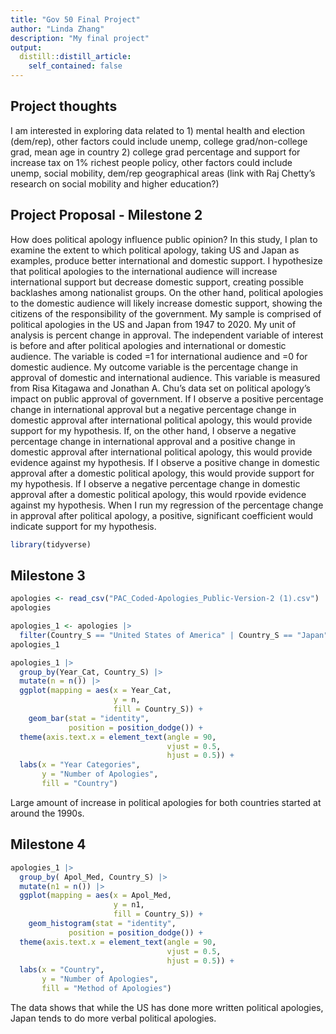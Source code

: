 ```yaml
---
title: "Gov 50 Final Project"
author: "Linda Zhang"
description: "My final project"
output:
  distill::distill_article:
    self_contained: false
---
```




## Project thoughts

I am interested in exploring data related to 
1) mental health and election (dem/rep), other factors could include unemp, college grad/non-college grad, mean age in country
2) college grad percentage and support for increase tax on 1% richest people policy, other factors could include unemp, social mobility, dem/rep geographical areas (link with Raj Chetty's research on social mobility and higher education?)


## Project Proposal - Milestone 2

How does political apology influence public opinion? In this study, I plan to examine the extent to which political apology, taking US and Japan as examples, produce better international and domestic support. I hypothesize that political apologies to the international audience will increase international support but decrease domestic support, creating possible backlashes among nationalist groups. On the other hand, political apologies to the domestic audience will likely increase domestic support, showing the citizens of the responsibility of the government. My sample is comprised of political apologies in the US and Japan from 1947 to 2020. My unit of analysis is percent change in approval. The independent variable of interest is before and after political apologies and international or domestic audience. The variable is coded =1 for international audience and =0 for domestic audience. My outcome variable is the percentage change in approval of domestic and international audience. This variable is measured from Risa Kitagawa and Jonathan A. Chu’s data set on political apology's impact on public approval of government. If I observe a positive percentage change in international approval but a negative percentage change in domestic approval after international political apology, this would provide support for my hypothesis. If, on the other hand, I observe a negative percentage change in international approval and a positive change in domestic approval after international political apology, this would provide evidence against my hypothesis. If I observe a positive change in domestic approval after a domestic political apology, this would provide support for my hypothesis. If I observe a negative percentage change in domestic approval after a domestic political apology, this would rpovide evidence against my hypothesis. When I run my regression of the percentage change in approval after political apology, a positive, significant coefficient would indicate support for my hypothesis.


```r
library(tidyverse)
```

## Milestone 3

```r
apologies <- read_csv("PAC_Coded-Apologies_Public-Version-2 (1).csv")
apologies
```


```r
apologies_1 <- apologies |>
  filter(Country_S == "United States of America" | Country_S == "Japan") 
apologies_1
```


```r
apologies_1 |>
  group_by(Year_Cat, Country_S) |>
  mutate(n = n()) |>
  ggplot(mapping = aes(x = Year_Cat,
                       y = n,
                       fill = Country_S)) +
    geom_bar(stat = "identity",
             position = position_dodge()) +
  theme(axis.text.x = element_text(angle = 90,
                                   vjust = 0.5,
                                   hjust = 0.5)) +
  labs(x = "Year Categories",
       y = "Number of Apologies",
       fill = "Country")
```

Large amount of increase in political apologies for both countries started at around the 1990s. 

## Milestone 4

```r
apologies_1 |>
  group_by( Apol_Med, Country_S) |>
  mutate(n1 = n()) |>
  ggplot(mapping = aes(x = Apol_Med,
                       y = n1,
                       fill = Country_S)) +
    geom_histogram(stat = "identity",
             position = position_dodge()) +
  theme(axis.text.x = element_text(angle = 90,
                                   vjust = 0.5,
                                   hjust = 0.5)) +
  labs(x = "Country",
       y = "Number of Apologies",
       fill = "Method of Apologies")
```

The data shows that while the US has done more written political apologies, Japan tends to do more verbal political apologies.
